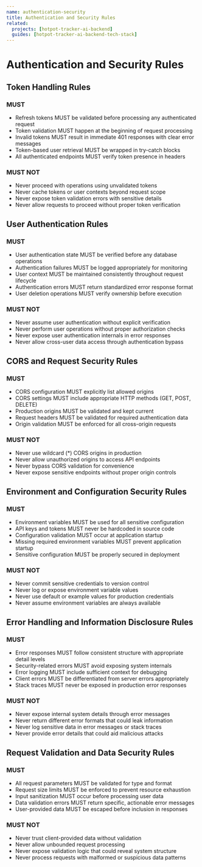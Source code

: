 ```yaml
---
name: authentication-security
title: Authentication and Security Rules
related:
  projects: [hotpot-tracker-ai-backend]
  guides: [hotpot-tracker-ai-backend-tech-stack]
---
```


# Authentication and Security Rules

## Token Handling Rules

### MUST

- Refresh tokens MUST be validated before processing any authenticated request
- Token validation MUST happen at the beginning of request processing
- Invalid tokens MUST result in immediate 401 responses with clear error messages
- Token-based user retrieval MUST be wrapped in try-catch blocks
- All authenticated endpoints MUST verify token presence in headers

### MUST NOT

- Never proceed with operations using unvalidated tokens
- Never cache tokens or user contexts beyond request scope
- Never expose token validation errors with sensitive details
- Never allow requests to proceed without proper token verification

## User Authentication Rules

### MUST

- User authentication state MUST be verified before any database operations
- Authentication failures MUST be logged appropriately for monitoring
- User context MUST be maintained consistently throughout request lifecycle
- Authentication errors MUST return standardized error response format
- User deletion operations MUST verify ownership before execution

### MUST NOT

- Never assume user authentication without explicit verification
- Never perform user operations without proper authorization checks
- Never expose user authentication internals in error responses
- Never allow cross-user data access through authentication bypass

## CORS and Request Security Rules

### MUST

- CORS configuration MUST explicitly list allowed origins
- CORS settings MUST include appropriate HTTP methods (GET, POST, DELETE)
- Production origins MUST be validated and kept current
- Request headers MUST be validated for required authentication data
- Origin validation MUST be enforced for all cross-origin requests

### MUST NOT

- Never use wildcard (*) CORS origins in production
- Never allow unauthorized origins to access API endpoints
- Never bypass CORS validation for convenience
- Never expose sensitive endpoints without proper origin controls

## Environment and Configuration Security Rules

### MUST

- Environment variables MUST be used for all sensitive configuration
- API keys and tokens MUST never be hardcoded in source code
- Configuration validation MUST occur at application startup
- Missing required environment variables MUST prevent application startup
- Sensitive configuration MUST be properly secured in deployment

### MUST NOT

- Never commit sensitive credentials to version control
- Never log or expose environment variable values
- Never use default or example values for production credentials
- Never assume environment variables are always available

## Error Handling and Information Disclosure Rules

### MUST

- Error responses MUST follow consistent structure with appropriate detail levels
- Security-related errors MUST avoid exposing system internals
- Error logging MUST include sufficient context for debugging
- Client errors MUST be differentiated from server errors appropriately
- Stack traces MUST never be exposed in production error responses

### MUST NOT

- Never expose internal system details through error messages
- Never return different error formats that could leak information
- Never log sensitive data in error messages or stack traces
- Never provide error details that could aid malicious attacks

## Request Validation and Data Security Rules

### MUST

- All request parameters MUST be validated for type and format
- Request size limits MUST be enforced to prevent resource exhaustion
- Input sanitization MUST occur before processing user data
- Data validation errors MUST return specific, actionable error messages
- User-provided data MUST be escaped before inclusion in responses

### MUST NOT

- Never trust client-provided data without validation
- Never allow unbounded request processing
- Never expose validation logic that could reveal system structure
- Never process requests with malformed or suspicious data patterns
